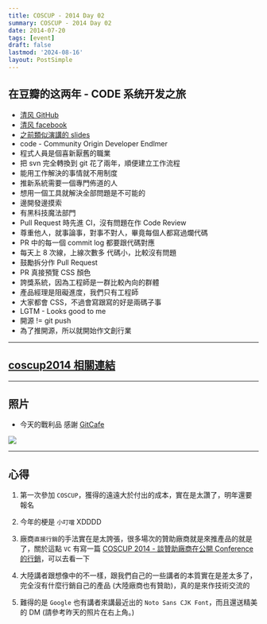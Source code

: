 ```yaml
---
title: COSCUP - 2014 Day 02
summary: COSCUP - 2014 Day 02
date: 2014-07-20
tags: [event]
draft: false
lastmod: '2024-08-16'
layout: PostSimple
---
```


## 在豆瓣的这两年 - CODE 系统开发之旅

- [清风 GitHub](https://github.com/qingfeng)
- [清风 facebook](https://www.facebook.com/qingfeng)
- [之前類似演講的 slides](http://share.csdn.net/slides/2799)
- code - Community Origin Developer Endlmer
- 程式人員是個喜新厭舊的職業
- 把 svn 完全轉換到 git 花了兩年，順便建立工作流程
- 能用工作解決的事情就不用制度
- 推新系統需要一個專門佈道的人
- 想用一個工具就解決全部問題是不可能的
- 邊開發邊摸索
- 有黑科技魔法部門
- Pull Request 時先進 CI，沒有問題在作 Code Review
- 尊重他人，就事論事，對事不對人，畢竟每個人都寫過爛代碼
- PR 中的每一個 commit log 都要跟代碼對應
- 每天上 8 次線，上線次數多 代碼小，比較沒有問題
- 鼓勵拆分作 Pull Request
- PR 真接預覽 CSS 顏色
- 誇獎系統，因為工程師是一群比較內向的群體
- 產品經理是阻礙進度，我們只有工程師
- 大家都會 CSS，不過會寫跟寫的好是兩碼子事
- LGTM - Looks good to me
- 開源 != git push
- 為了推開源，所以就開始作文創行業

---

## [coscup2014 相關連結](https://ethercalc.org/coscup2014)

---

## 照片

- 今天的戰利品 感謝 [GitCafe](https://gitcafe.com/)

![](https://image.cashwu.com/2014/2014-coscup-day-02/01.webp)

---

## 心得

1. 第一次參加 `COSCUP`，獲得的遠遠大於付出的成本，實在是太讚了，明年還要報名

2. 今年的梗是 `小叮噹` XDDDD

3. 廠商`直接行銷`的手法實在是太誇張，很多場次的贊助廠商就是來推產品的就是了，關於這點 `VC` 有寫一篇 [COSCUP 2014 - 談贊助廠商在公開 Conference 的行銷](http://blog.kumaya.co/2014/07/20/promotion-in-conferences)，可以去看一下

4. 大陸講者跟想像中的不一樣，跟我們自己的一些講者的本質實在是差太多了，完全沒有什麼行銷自己的產品 (大陸廠商也有贊助)，真的是來作技術交流的

5. 難得的是 `Google` 也有講者來講最近出的 `Noto Sans CJK Font`，而且還送精美的 DM (請參考昨天的照片在右上角。)
